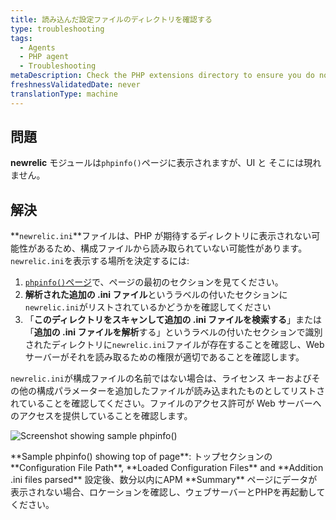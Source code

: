 ```yaml
---
title: 読み込んだ設定ファイルのディレクトリを確認する
type: troubleshooting
tags:
  - Agents
  - PHP agent
  - Troubleshooting
metaDescription: Check the PHP extensions directory to ensure you do not have a non-standard installation for the New Relic PHP agent.
freshnessValidatedDate: never
translationType: machine
---
```



## 問題

**newrelic** モジュールは`phpinfo()`ページに表示されますが、UI と <InlinePopover type="licenseKey"/>そこには現れません。

## 解決

**`newrelic.ini`**ファイルは、PHP が期待するディレクトリに表示されない可能性があるため、構成ファイルから読み取られていない可能性があります。`newrelic.ini`を表示する場所を決定するには:

1. [`phpinfo()`ページ](/docs/php/php-kb-103)で、ページの最初のセクションを見てください。
2. **解析された追加の .ini ファイル**というラベルの付いたセクションに`newrelic.ini`がリストされているかどうかを確認してください
3. 「**このディレクトリをスキャンして追加の .ini ファイルを検索する**」または「**追加の .ini ファイルを解析**する」というラベルの付いたセクションで識別されたディレクトリに`newrelic.ini`ファイルが存在することを確認し、Web サーバーがそれを読み取るための権限が適切であることを確認します。

`newrelic.ini`が構成ファイルの名前ではない場合は、ライセンス キーおよびその他の構成パラメーターを追加したファイルが読み込まれたものとしてリストされていることを確認してください。ファイルのアクセス許可が Web サーバーへのアクセスを提供していることを確認します。

<img
  title="doc_example_phpinfo_top_0.png"
  alt="Screenshot showing sample phpinfo()"
  src={apmPhpInfo}
/>

<figcaption>
  **Sample phpinfo() showing top of page**: トップセクションの **Configuration File Path**, **Loaded Configuration Files** and **Addition .ini files parsed** 設定後、数分以内にAPM **Summary** ページにデータが表示されない場合、ロケーションを確認し、ウェブサーバーとPHPを再起動してください。
</figcaption>